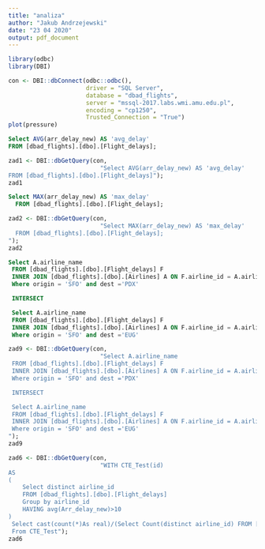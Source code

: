 ```yaml
---
title: "analiza"
author: "Jakub Andrzejewski"
date: "23 04 2020"
output: pdf_document
---
```




```r
library(odbc)
library(DBI)

con <- DBI::dbConnect(odbc::odbc(),
                      driver = "SQL Server",
                      database = "dbad_flights",
                      server = "mssql-2017.labs.wmi.amu.edu.pl",
                      encoding = "cp1250",
                      Trusted_Connection = "True")
plot(pressure)
```

```sql
Select AVG(arr_delay_new) AS 'avg_delay'
FROM [dbad_flights].[dbo].[Flight_delays];
```
```r
zad1 <- DBI::dbGetQuery(con, 
                          "Select AVG(arr_delay_new) AS 'avg_delay'
FROM [dbad_flights].[dbo].[Flight_delays]");
zad1
```

```sql
Select MAX(arr_delay_new) AS 'max_delay'
  FROM [dbad_flights].[dbo].[Flight_delays];
```
```r
zad2 <- DBI::dbGetQuery(con, 
                          "Select MAX(arr_delay_new) AS 'max_delay'
  FROM [dbad_flights].[dbo].[Flight_delays];
");
zad2
```


```sql
Select A.airline_name
 FROM [dbad_flights].[dbo].[Flight_delays] F
 INNER JOIN [dbad_flights].[dbo].[Airlines] A ON F.airline_id = A.airline_id
 Where origin = 'SFO' and dest ='PDX'

 INTERSECT

 Select A.airline_name
 FROM [dbad_flights].[dbo].[Flight_delays] F
 INNER JOIN [dbad_flights].[dbo].[Airlines] A ON F.airline_id = A.airline_id
 Where origin = 'SFO' and dest ='EUG'
```
```r
zad9 <- DBI::dbGetQuery(con, 
                          "Select A.airline_name
 FROM [dbad_flights].[dbo].[Flight_delays] F
 INNER JOIN [dbad_flights].[dbo].[Airlines] A ON F.airline_id = A.airline_id
 Where origin = 'SFO' and dest ='PDX'

 INTERSECT

 Select A.airline_name
 FROM [dbad_flights].[dbo].[Flight_delays] F
 INNER JOIN [dbad_flights].[dbo].[Airlines] A ON F.airline_id = A.airline_id
 Where origin = 'SFO' and dest ='EUG'
");
zad9
```

```r
zad6 <- DBI::dbGetQuery(con, 
                          "WITH CTE_Test(id)
AS
(
    Select distinct airline_id
    FROM [dbad_flights].[dbo].[Flight_delays] 
    Group by airline_id
    HAVING avg(Arr_delay_new)>10
)
 Select cast(count(*)As real)/(Select Count(distinct airline_id) FROM [dbad_flights].[dbo].[Flight_delays]) AS 'late_proportion' 
 From CTE_Test");
zad6

```



